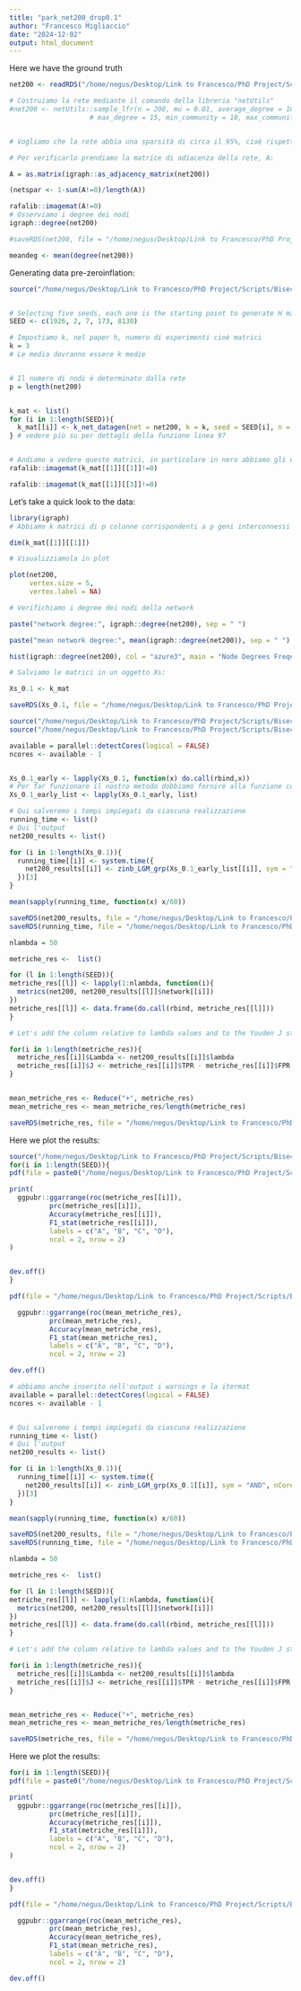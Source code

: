 ```yaml
---
title: "park_net200_drop0.1"
author: "Francesco Migliaccio"
date: "2024-12-02"
output: html_document
---
```


Here we have the ground truth
```r

net200 <- readRDS("/home/negus/Desktop/Link to Francesco/PhD Project/Scripts/Active_Cold_VS_Cold/net200.RDS")

# Costruiamo la rete mediante il comando della libreria "netUtils"
#net200 <- netUtils::sample_lfr(n = 200, mu = 0.01, average_degree = 10,
                    # max_degree = 15, min_community = 10, max_community = 30)


# Vogliamo che la rete abbia una sparsità di circa il 95%, cioè rispetto ad una fully connected deve avere solo il 5% di edges:

# Per verificarlo prendiamo la matrice di adiacenza della rete, A:

A = as.matrix(igraph::as_adjacency_matrix(net200))

(netspar <- 1-sum(A!=0)/length(A))

rafalib::imagemat(A!=0)
# Osserviamo i degree dei nodi
igraph::degree(net200)

#saveRDS(net200, file = "/home/negus/Desktop/Link to Francesco/PhD Project/Scripts/Active_Cold_VS_Cold/net200.RDS")

meandeg <- mean(degree(net200))

```

Generating data pre-zeroinflation:
```r

source("/home/negus/Desktop/Link to Francesco/PhD Project/Scripts/Bisection_Grid/DataSimRzinb/ZINB_Generating_Data_Functions.R")


# Selecting five seeds, each one is the starting point to generate H matrices representing the ground truth
SEED <- c(1926, 2, 7, 173, 8130)

# Impostiamo k, nel paper h, numero di esperimenti cioè matrici
k = 3
# Le media dovranno essere k medie


# Il numero di nodi è determinato dalla rete
p = length(net200)


k_mat <- list()
for (i in 1:length(SEED)){
  k_mat[[i]] <- k_net_datagen(net = net200, k = k, seed = SEED[i], n = 100, p = p, theta = 0.125, means = c(3,6,9), zerop = 0.1)
} # vedere più su per dettagli della funzione linea 97


# Andiamo a vedere queste matrici, in particolare in nero abbiamo gli elementi diversi da zero, che aumentano all'aumentare delle medie
rafalib::imagemat(k_mat[[1]][[1]]!=0)

rafalib::imagemat(k_mat[[1]][[3]]!=0)

```

Let's take a quick look to the data:
```r
library(igraph)
# Abbiamo k matrici di p colonne corrispondenti a p geni interconnessi

dim(k_mat[[1]][[1]])

# Visualizziamola in plot

plot(net200,
     vertex.size = 5,
     vertex.label = NA) 

# Verifichiamo i degree dei nodi della network

paste("network degree:", igraph::degree(net200), sep = " ")

paste("mean network degree:", mean(igraph::degree(net200)), sep = " ")

hist(igraph::degree(net200), col = "azure3", main = "Node Degrees Freqency")

# Salviamo le matrici in un oggetto Xs:

Xs_0.1 <- k_mat

saveRDS(Xs_0.1, file = "/home/negus/Desktop/Link to Francesco/PhD Project/Scripts/Bisection_Grid/DataSimRzinb/net200_100/net200_n100_Xs_01.RDS")

```



```r

source("/home/negus/Desktop/Link to Francesco/PhD Project/Scripts/Bisection_Grid/R/Main_Functions.R")
source("/home/negus/Desktop/Link to Francesco/PhD Project/Scripts/Bisection_Grid/R/Aux_Functions.R")

available = parallel::detectCores(logical = FALSE)
ncores <- available - 1 


Xs_0.1_early <- lapply(Xs_0.1, function(x) do.call(rbind,x))
# Per far funzionare il nostro metodo dobbiamo fornire alla funzione comunque una lista anche se di un solo elemento quando si ha una sola matrice
Xs_0.1_early_list <- lapply(Xs_0.1_early, list)

# Qui salveremo i tempi impiegati da ciascuna realizzazione
running_time <- list()
# Qui l'output
net200_results <- list()

for (i in 1:length(Xs_0.1)){
  running_time[[i]] <- system.time({
    net200_results[[i]] <- zinb_LGM_grp(Xs_0.1_early_list[[i]], sym = "AND", nCores = ncores, verbose = 1)
  })[3]
}

mean(sapply(running_time, function(x) x/60))

saveRDS(net200_results, file = "/home/negus/Desktop/Link to Francesco/PhD Project/Scripts/Bisection_Grid/DataSimRzinb/net200_100/grouped_early_res_0.1.RDS")
saveRDS(running_time, file = "/home/negus/Desktop/Link to Francesco/PhD Project/Scripts/Bisection_Grid/DataSimRzinb/net200_100/grouped_early_time_0.1.RDS")

```

```r

nlambda = 50

metriche_res <-  list()

for (l in 1:length(SEED)){
metriche_res[[l]] <- lapply(1:nlambda, function(i){
  metrics(net200, net200_results[[l]]$network[[i]])
})
metriche_res[[l]] <- data.frame(do.call(rbind, metriche_res[[l]]))
}

# Let's add the column relative to lambda values and to the Youden J statistic

for(i in 1:length(metriche_res)){
  metriche_res[[i]]$Lambda <- net200_results[[i]]$lambda
  metriche_res[[i]]$J <- metriche_res[[i]]$TPR - metriche_res[[i]]$FPR
}


mean_metriche_res <- Reduce("+", metriche_res)
mean_metriche_res <- mean_metriche_res/length(metriche_res)

saveRDS(metriche_res, file = "/home/negus/Desktop/Link to Francesco/PhD Project/Scripts/Bisection_Grid/DataSimRzinb/net200_100/metriche_grouped_early_0.1.RDS")

```


Here we plot the results:
```r
source("/home/negus/Desktop/Link to Francesco/PhD Project/Scripts/Bisection_Grid/R/Graphical_Functions.R")
for(i in 1:length(SEED)){
pdf(file = paste0("/home/negus/Desktop/Link to Francesco/PhD Project/Scripts/Bisection_Grid/DataSimRzinb/net200_100/grouped_early_0.1_",i,".pdf"), width = 15, height = 15)

print(
  ggpubr::ggarrange(roc(metriche_res[[i]]),
          prc(metriche_res[[i]]),
          Accuracy(metriche_res[[i]]),
          F1_stat(metriche_res[[i]]),
          labels = c("A", "B", "C", "D"),
          ncol = 2, nrow = 2)
)


dev.off()
}

pdf(file = "/home/negus/Desktop/Link to Francesco/PhD Project/Scripts/Bisection_Grid/DataSimRzinb/net200_100/MEAN_grouped_early_0.1.pdf", width = 15, height = 15)

  ggpubr::ggarrange(roc(mean_metriche_res),
          prc(mean_metriche_res),
          Accuracy(mean_metriche_res),
          F1_stat(mean_metriche_res),
          labels = c("A", "B", "C", "D"),
          ncol = 2, nrow = 2)

dev.off()

```

```r

# abbiamo anche inserito nell'output i warnings e la itermat
available = parallel::detectCores(logical = FALSE)
ncores <- available - 1 


# Qui salveremo i tempi impiegati da ciascuna realizzazione
running_time <- list()
# Qui l'output
net200_results <- list()

for (i in 1:length(Xs_0.1)){
  running_time[[i]] <- system.time({
    net200_results[[i]] <- zinb_LGM_grp(Xs_0.1[[i]], sym = "AND", nCores = ncores, verbose = 1)
  })[3]
}

mean(sapply(running_time, function(x) x/60))

saveRDS(net200_results, file = "/home/negus/Desktop/Link to Francesco/PhD Project/Scripts/Bisection_Grid/DataSimRzinb/net200_100/grouped_res_0.1.RDS")
saveRDS(running_time, file = "/home/negus/Desktop/Link to Francesco/PhD Project/Scripts/Bisection_Grid/DataSimRzinb/net200_100/grouped_time_0.1.RDS")

```

```r

nlambda = 50

metriche_res <-  list()

for (l in 1:length(SEED)){
metriche_res[[l]] <- lapply(1:nlambda, function(i){
  metrics(net200, net200_results[[l]]$network[[i]])
})
metriche_res[[l]] <- data.frame(do.call(rbind, metriche_res[[l]]))
}

# Let's add the column relative to lambda values and to the Youden J statistic

for(i in 1:length(metriche_res)){
  metriche_res[[i]]$Lambda <- net200_results[[i]]$lambda
  metriche_res[[i]]$J <- metriche_res[[i]]$TPR - metriche_res[[i]]$FPR
}


mean_metriche_res <- Reduce("+", metriche_res)
mean_metriche_res <- mean_metriche_res/length(metriche_res)

saveRDS(metriche_res, file = "/home/negus/Desktop/Link to Francesco/PhD Project/Scripts/Bisection_Grid/DataSimRzinb/net200_100/MEAN_grouped_res_0.1.RDS")

```


Here we plot the results:
```r
for(i in 1:length(SEED)){
pdf(file = paste0("/home/negus/Desktop/Link to Francesco/PhD Project/Scripts/Bisection_Grid/DataSimRzinb/net200_100/grouped_0.1_",i,".pdf"), width = 15, height = 15)

print(
  ggpubr::ggarrange(roc(metriche_res[[i]]),
          prc(metriche_res[[i]]),
          Accuracy(metriche_res[[i]]),
          F1_stat(metriche_res[[i]]),
          labels = c("A", "B", "C", "D"),
          ncol = 2, nrow = 2)
)


dev.off()
}

pdf(file = "/home/negus/Desktop/Link to Francesco/PhD Project/Scripts/Bisection_Grid/DataSimRzinb/net200_100/MEAN_grouped_0.1.pdf", width = 15, height = 15)

  ggpubr::ggarrange(roc(mean_metriche_res),
          prc(mean_metriche_res),
          Accuracy(mean_metriche_res),
          F1_stat(mean_metriche_res),
          labels = c("A", "B", "C", "D"),
          ncol = 2, nrow = 2)

dev.off()

```
